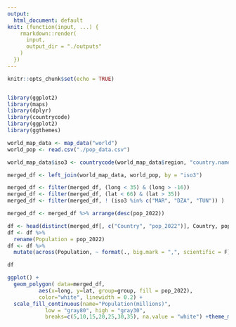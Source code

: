 ```yaml
---
output:
  html_document: default
knit: (function(input, ...) {
    rmarkdown::render(
      input,
      output_dir = "./outputs"
    )
  })
---
```


```r
knitr::opts_chunk$set(echo = TRUE)


library(ggplot2)  
library(maps)
library(dplyr)
library(countrycode)
library(ggplot2)
library(ggthemes)
```


```r
world_map_data <- map_data("world")
world_pop <- read.csv("./pop_data.csv")

world_map_data$iso3 <- countrycode(world_map_data$region, "country.name", "iso3c")

merged_df <- left_join(world_map_data, world_pop, by = "iso3")

merged_df <- filter(merged_df, (long < 35) & (long > -16))
merged_df <- filter(merged_df, (lat < 66) & (lat > 35))
merged_df <- filter(merged_df, ! (iso3 %in% c("MAR", "DZA", "TUN")) )

merged_df <- merged_df %>% arrange(desc(pop_2022))

df <- head(distinct(merged_df[, c("Country", "pop_2022")], Country, pop_2022 ), n=10) 
df <- df %>% 
  rename(Population = pop_2022)
df <- df %>%
  mutate(across(Population, ~ format(., big.mark = ",", scientific = F)))

df

ggplot() +
  geom_polygon( data=merged_df, 
          aes(x=long, y=lat, group=group, fill = pop_2022), 
          color="white", linewidth = 0.2) + 
  scale_fill_continuous(name="Population(millions)", 
            low = "gray80", high = "gray30", 
            breaks=c(5,10,15,20,25,30,35), na.value = "white") +theme_map()

```
